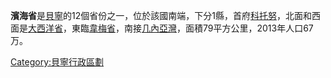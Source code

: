 {{NoteTA
|G1=地名
}}
{{Infobox Settlement
|name                   = 濱海省
|settlement_type        = [[貝寧行政區劃|省]]
|official_name          = 
|other_name             = 
|native_name            = 
|nickname               = 
|motto                  = 
|image_skyline          = 
|imagesize              = 300px
|image_caption          = 
|image_flag             = 
|flag_size              = 
|image_seal             = 
|seal_size              = 
|image_shield           = 
|shield_size            =
|image_blank_emblem     =
|blank_emblem_size      =
|image_map              = Benin - Littoral (+special marker).svg
|mapsize                = 150px
|map_caption            = 濱海省位置
|image_map1             = 
|mapsize1               = 
|map_caption1           = 
|pushpin_map            = 
|pushpin_label_position = 
|subdivision_type       = 國家
|subdivision_name       = {{BEN}}
|subdivision_type1      =
|subdivision_name1      = 
|subdivision_type2      =
|subdivision_name2      = 
|seat_type              = 首府
|seat                   = [[科托努|科托努]]
|government_type        =
|leader_title           = 
|leader_name            = 
|leader_title1          =  <!-- for places with, say, both a mayor and a city manager -->
|leader_name1           =
|established_title      =  
|established_date       = 
|area_magnitude         = 
|unit_pref              = Imperial<!--Enter: Imperial, if Imperial (metric) is desired-->
|area_footnotes         = 
|area_total_km2         = 79
|area_land_km2          = 
|area_water_km2         = 
|area_total_sq_mi       = 
|area_land_sq_mi        = 
|area_water_sq_mi       = 
|area_water_percent     = 
|area_urban_km2         = 
|area_urban_sq_mi       = 
|area_metro_km2         = 
|area_metro_sq_mi       = 
|population_as_of       = 2013
|population_footnotes   = 
|population_note        = 
|population_total       = 678 874
|population_density_km2 = 8875
|population_density_sq_mi = 
|population_metro       =
|population_density_metro_km2 =
|population_density_metro_sq_mi =
|population_urban       = 
|population_density_urban_km2 =
|population_density_urban_mi2 =
|timezone               = [[西非時間|西非時間]]
|utc_offset             = +1
|timezone_DST           = 
|utc_offset_DST         = 
|latd=|latm=|lats=|latNS=N
|longd=|longm=|longs= |longEW=E
|elevation_footnotes    =  <!--for references: use <ref> </ref> tags-->
|elevation_m              = 
|elevation_ft           = 
|postal_code_type       =  <!-- enter ZIP code, Postcode, Post code, Postal code... -->
|postal_code            =
|area_code              = 
|website                = 
|footnotes              = 
}}
'''濱海省'''是[[貝寧|貝寧]]的12個省份之一，位於該國南端，下分1縣，首府[[科托努|科托努]]，北面和西面是[[大西洋省_(貝寧)|大西洋省]]，東臨[[韋梅省|韋梅省]]，南接[[几內亞灣|几內亞灣]]，面積79平方公里，2013年人口67万。

{{Benin}}

[[Category:貝寧行政區劃|Category:貝寧行政區劃]]